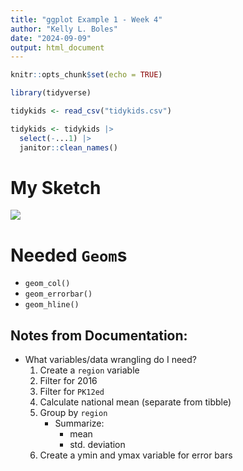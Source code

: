 ```yaml
---
title: "ggplot Example 1 - Week 4"
author: "Kelly L. Boles"
date: "2024-09-09"
output: html_document
---
```


```r
knitr::opts_chunk$set(echo = TRUE)

library(tidyverse)

tidykids <- read_csv("tidykids.csv")

tidykids <- tidykids |>
  select(-...1) |>
  janitor::clean_names()
```

<!-------------------------------- Sketch ------------------------------------->

# My Sketch

![](Example1-Sketch.jpeg)
<!--------------------------------- Geoms ------------------------------------->

# Needed `Geom`s

- `geom_col()`
- `geom_errorbar()`
- `geom_hline()`

## Notes from Documentation:

<!----------------------------- Data Wrangling -------------------------------->

- What variables/data wrangling do I need?
    1. Create a `region` variable
    2. Filter for 2016
    3. Filter for `PK12ed`
    4. Calculate national mean (separate from tibble)
    5. Group by `region`
        - Summarize:
            - mean
            - std. deviation
    6. Create a ymin and ymax variable for error bars
    
```r

```

```r

```

```r

```

```r

```

```r

```

```r

```
